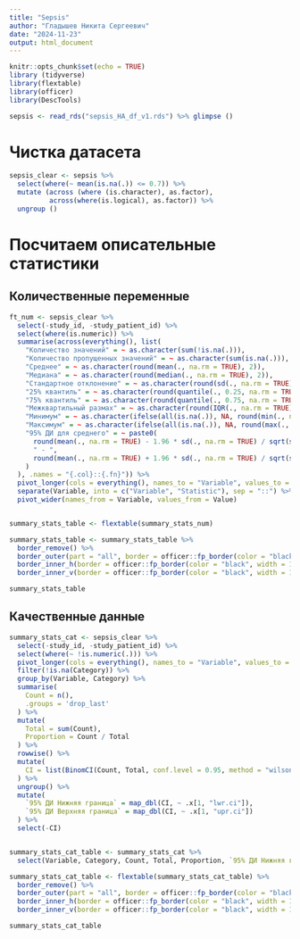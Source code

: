 ---
title: "Sepsis"
author: "Гладышев Никита Сергеевич"
date: "2024-11-23"
output: html_document
---

```{r setup, include=FALSE}
knitr::opts_chunk$set(echo = TRUE)
library (tidyverse)
library(flextable)
library(officer)
library(DescTools)

```


```{r}
sepsis <- read_rds("sepsis_HA_df_v1.rds") %>% glimpse ()
```
# Чистка датасета

```{r}
sepsis_clear <- sepsis %>%
  select(where(~ mean(is.na(.)) <= 0.7)) %>%
  mutate (across (where (is.character), as.factor), 
          across(where(is.logical), as.factor)) %>%
  ungroup ()
```

# Посчитаем описательные статистики

## Количественные переменные

```{r}

ft_num <- sepsis_clear %>%
  select(-study_id, -study_patient_id) %>%
  select(where(is.numeric)) %>%
  summarise(across(everything(), list(
    "Количество значений" = ~ as.character(sum(!is.na(.))),
    "Количество пропущенных значений" = ~ as.character(sum(is.na(.))),
    "Среднее" = ~ as.character(round(mean(., na.rm = TRUE), 2)),
    "Медиана" = ~ as.character(round(median(., na.rm = TRUE), 2)),
    "Стандартное отклонение" = ~ as.character(round(sd(., na.rm = TRUE), 2)),
    "25% квантиль" = ~ as.character(round(quantile(., 0.25, na.rm = TRUE), 2)),
    "75% квантиль" = ~ as.character(round(quantile(., 0.75, na.rm = TRUE), 2)),
    "Межквартильный размах" = ~ as.character(round(IQR(., na.rm = TRUE), 2)),
    "Минимум" = ~ as.character(ifelse(all(is.na(.)), NA, round(min(., na.rm = TRUE), 2))),
    "Максимум" = ~ as.character(ifelse(all(is.na(.)), NA, round(max(., na.rm = TRUE), 2))),
    "95% ДИ для среднего" = ~ paste0(
      round(mean(., na.rm = TRUE) - 1.96 * sd(., na.rm = TRUE) / sqrt(sum(!is.na(.))), 2),
      " - ",
      round(mean(., na.rm = TRUE) + 1.96 * sd(., na.rm = TRUE) / sqrt(sum(!is.na(.))), 2)
    )
  ), .names = "{.col}::{.fn}")) %>%
  pivot_longer(cols = everything(), names_to = "Variable", values_to = "Value") %>%
  separate(Variable, into = c("Variable", "Statistic"), sep = "::") %>%
  pivot_wider(names_from = Variable, values_from = Value)


summary_stats_table <- flextable(summary_stats_num)

summary_stats_table <- summary_stats_table %>%
  border_remove() %>%
  border_outer(part = "all", border = officer::fp_border(color = "black", width = 1)) %>%
  border_inner_h(border = officer::fp_border(color = "black", width = 1)) %>%
  border_inner_v(border = officer::fp_border(color = "black", width = 1))

summary_stats_table


```

## Качественные данные

```{r}



summary_stats_cat <- sepsis_clear %>%
  select(-study_id, -study_patient_id) %>%
  select(where(~ !is.numeric(.))) %>%
  pivot_longer(cols = everything(), names_to = "Variable", values_to = "Category") %>%
  filter(!is.na(Category)) %>%
  group_by(Variable, Category) %>%
  summarise(
    Count = n(),
    .groups = 'drop_last'
  ) %>%
  mutate(
    Total = sum(Count),
    Proportion = Count / Total
  ) %>%
  rowwise() %>%
  mutate(
    CI = list(BinomCI(Count, Total, conf.level = 0.95, method = "wilson"))
  ) %>%
  ungroup() %>%
  mutate(
    `95% ДИ Нижняя граница` = map_dbl(CI, ~ .x[1, "lwr.ci"]),
    `95% ДИ Верхняя граница` = map_dbl(CI, ~ .x[1, "upr.ci"])
  ) %>%
  select(-CI)


summary_stats_cat_table <- summary_stats_cat %>%
  select(Variable, Category, Count, Total, Proportion, `95% ДИ Нижняя граница`, `95% ДИ Верхняя граница`)

summary_stats_cat_table <- flextable(summary_stats_cat_table) %>% 
  border_remove() %>%
  border_outer(part = "all", border = officer::fp_border(color = "black", width = 1)) %>%
  border_inner_h(border = officer::fp_border(color = "black", width = 1)) %>%
  border_inner_v(border = officer::fp_border(color = "black", width = 1)) %>% merge_v(j = "Variable")

summary_stats_cat_table

```


